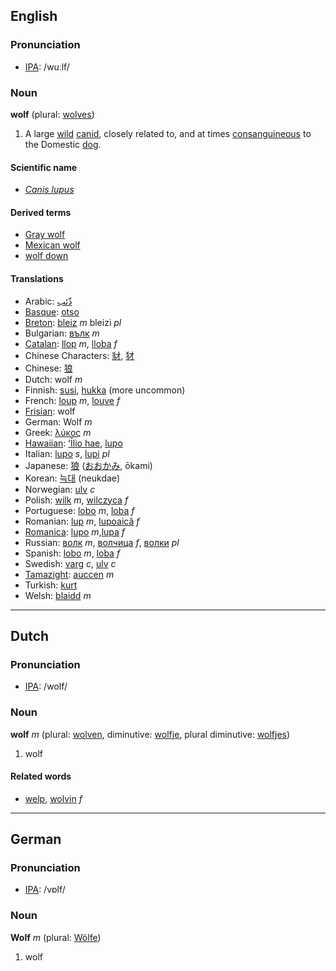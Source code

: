==English==
=== Pronunciation ===
*[[w:IPA|IPA]]: /wuːlf/

=== Noun ===
'''wolf''' (plural: [[wolves]])

#A large [[wild]] [[canid]], closely related to, and at times [[consanguineous]] to the Domestic [[dog]].

====Scientific name====
*''[[Canis lupus]]''

====Derived terms====
*[[Gray wolf]]
*[[Mexican wolf]]
*[[wolf down]]

====Translations====
*Arabic: [[ذّئب]]
*[[Basque]]: [[otso]]
*[[Breton]]: [[bleiz]] ''m'' bleizi ''pl''
*Bulgarian: [[вълк]] ''m''
*[[Catalan]]: [[llop]] ''m'', [[lloba]] ''f''
*Chinese Characters: [[豺]], [[犲]]
*Chinese: [[狼]]
*Dutch: wolf ''m''
*Finnish: [[susi]], [[hukka]] (more uncommon)
*French: [[loup]] ''m'', [[louve]] ''f''
*[[Frisian]]: wolf
*German: Wolf ''m''
*Greek: [[λύκος]] ''m''
*[[Hawaiian]]: [[ʻĪlio hae]], [[lupo]]
*Italian: [[lupo]] ''s'', [[lupi]] ''pl''
*Japanese: [[狼]] ([[おおかみ]], ōkami)
*Korean: [[늑대]] (neukdae)
*Norwegian: [[ulv]] ''c''
*Polish: [[wilk]] ''m'', [[wilczyca]] ''f''
*Portuguese: [[lobo]] ''m'', [[loba]] ''f''
*Romanian: [[lup]] ''m'', [[lupoaică]] ''f''
*[[Romanica]]: [[lupo]] ''m'',[[lupa]] ''f''
*Russian: [[волк]] ''m'', [[волчица]] ''f'', [[волки]] ''pl''
*Spanish: [[lobo]] ''m'', [[loba]] ''f''
*Swedish: [[varg]] ''c'', [[ulv]] ''c''
*[[Tamazight]]: [[auccen]] ''m''
*Turkish: [[kurt]]
*Welsh: [[blaidd]] ''m''

----

==Dutch==
=== Pronunciation ===
*[[w:IPA|IPA]]: /wolf/

=== Noun ===
'''wolf''' ''m'' (plural: [[wolven]], diminutive: [[wolfje]], plural diminutive: [[wolfjes]])

# wolf

==== Related words ====
*[[welp]], [[wolvin]] ''f''

----

==German==
=== Pronunciation ===
*[[w:IPA|IPA]]: /vɒlf/

=== Noun ===
'''Wolf''' ''m'' (plural: [[Wölfe]])

# wolf